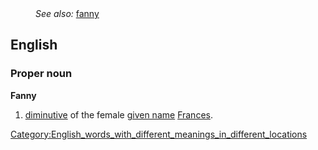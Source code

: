 :''See also:'' [[fanny]]
==English==

===Proper noun===
'''Fanny'''

# [[diminutive]] of the female [[given name]] [[Frances]].

[[Category:English_words_with_different_meanings_in_different_locations]]